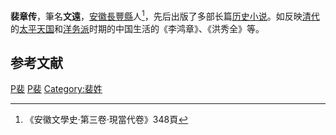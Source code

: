 '''裴章传'''{{BD|1953年||catIdx=}}，筆名'''文遠'''，[[安徽|安徽]][[長豐縣|長豐縣]]人<ref>《安徽文學史·第三卷·現當代卷》348頁</ref>，先后出版了多部长篇[[历史小说|历史小说]]。如反映[[清代|清代]]的[[太平天国|太平天国]]和[[洋务派|洋务派]]时期的中国生活的《李鸿章》、《洪秀全》等。

==参考文献==
{{reflist}}

[[Category:中華人民共和國小說家|P裴]]
[[Category:合肥人|P裴]]
[[Category:裴姓|Category:裴姓]]